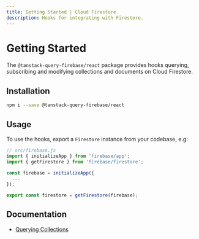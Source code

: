 ```yaml
---
title: Getting Started | Cloud Firestore
description: Hooks for integrating with Firestore.
---
```


# Getting Started

The `@tanstack-query-firebase/react` package provides hooks querying,
subscribing and modifying collections and documents on Cloud Firestore.

## Installation

```bash
npm i --save @tanstack-query-firebase/react
```

## Usage

To use the hooks, export a `Firestore` instance from your codebase, e.g:

```js
// src/firebase.js
import { initializeApp } from 'firebase/app';
import { getFirestore } from 'firebase/firestore';

const firebase = initializeApp({
  ...
});

export const firestore = getFirestore(firebase);
```

## Documentation

- [Querying Collections](/react/firestore/querying-documents)